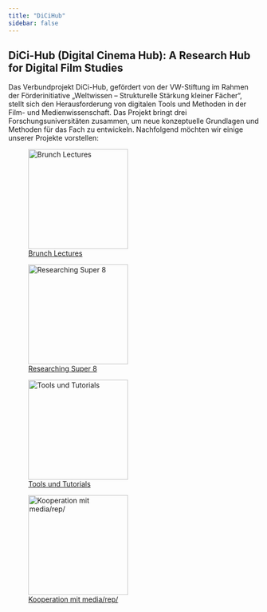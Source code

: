 ```yaml
---
title: "DiCiHub"
sidebar: false
---
```

## DiCi-Hub (Digital Cinema Hub): A Research Hub for Digital Film Studies
Das Verbundprojekt DiCi-Hub, gefördert von der VW-Stiftung im Rahmen der Förderinitiative „Weltwissen – Strukturelle Stärkung kleiner Fächer“, stellt sich den Herausforderung von digitalen Tools und Methoden in der Film- und Medienwissenschaft. Das Projekt bringt drei Forschungsuniversitäten zusammen, um neue konzeptuelle Grundlagen und Methoden für das Fach zu entwickeln.
Nachfolgend möchten wir einige unserer Projekte vorstellen:

::: {layout-ncol=2}

![[Brunch Lectures](brunchlectures.qmd)](img/Button_DiCiHub_Brunch_Lectures.png){width=200 height=200}

![[Researching Super 8](researchingsuper8.qmd)](img/Button_Researching_Super8.png){width=200 height=200}

![[Tools und Tutorials](toolstutorials.qmd)](img/Button_ToolsTutorials.png){width=200 height=200}

![[Kooperation mit media/rep/](mediarep.qmd)](img/Button_mediarep.png){width=200 height=200}
:::
